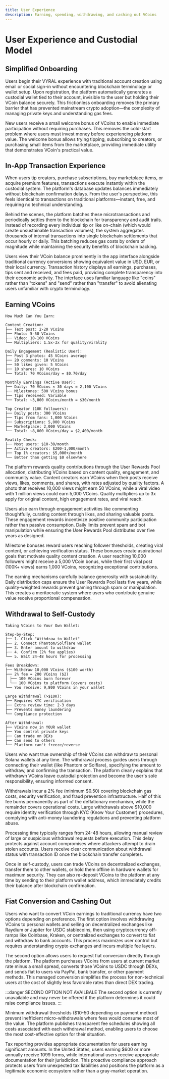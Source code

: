 ```yaml
---
title: User Experience
description: Earning, spending, withdrawing, and cashing out VCoins
---
```



# User Experience and Custodial Model

## Simplified Onboarding

Users begin their VYRAL experience with traditional account creation using email or social sign-in without encountering blockchain terminology or wallet setup. Upon registration, the platform automatically generates a custodial wallet tied to their account, invisible to the user but holding their VCoin balance securely. This frictionless onboarding removes the primary barrier that has prevented mainstream crypto adoption—the complexity of managing private keys and understanding gas fees.

New users receive a small welcome bonus of VCoins to enable immediate participation without requiring purchases. This removes the cold-start problem where users must invest money before experiencing platform value. The welcome bonus allows trying tipping, subscribing to creators, or purchasing small items from the marketplace, providing immediate utility that demonstrates VCoin's practical value.

## In-App Transaction Experience

When users tip creators, purchase subscriptions, buy marketplace items, or acquire premium features, transactions execute instantly within the custodial system. The platform's database updates balances immediately without blockchain confirmation delays. From the user's perspective, this feels identical to transactions on traditional platforms—instant, free, and requiring no technical understanding.

Behind the scenes, the platform batches these microtransactions and periodically settles them to the blockchain for transparency and audit trails. Instead of recording every individual tip or like on-chain (which would create unsustainable transaction volumes), the system aggregates thousands of internal transactions into single blockchain settlements that occur hourly or daily. This batching reduces gas costs by orders of magnitude while maintaining the security benefits of blockchain backing.

Users view their VCoin balance prominently in the app interface alongside traditional currency conversions showing equivalent value in USD, EUR, or their local currency. Transaction history displays all earnings, purchases, tips sent and received, and fees paid, providing complete transparency into their economic activity. The interface uses familiar language like "coins" rather than "tokens" and "send" rather than "transfer" to avoid alienating users unfamiliar with crypto terminology.

## Earning VCoins

```text
How Much Can You Earn:

Content Creation:
├── Text post: 2-20 VCoins
├── Photo: 5-50 VCoins
├── Video: 10-100 VCoins
└── Multipliers: 1.5x-3x for quality/virality

Daily Engagement (Realistic User):
├── Post 3 photos: 45 VCoins average
├── 20 comments: 10 VCoins
├── 50 likes given: 5 VCoins
├── 10 shares: 10 VCoins
└── Total: 70 VCoins/day = $0.70/day

Monthly Earnings (Active User):
├── Daily: 70 VCoins × 30 days = 2,100 VCoins
├── Milestones: 500 VCoins bonus
├── Tips received: Variable
└── Total: ~3,000 VCoins/month = $30/month

Top Creator (10K followers):
├── Daily posts: 300 VCoins
├── Tips from fans: 1,000 VCoins
├── Subscriptions: 5,000 VCoins
├── Marketplace: 2,000 VCoins
└── Total: ~8,000 VCoins/day = $2,400/month

Reality Check:
├── Most users: $10-30/month
├── Active creators: $200-1,000/month
├── Top 1% creators: $5,000+/month
└── Better than getting $0 elsewhere
```

The platform rewards quality contributions through the User Rewards Pool allocation, distributing VCoins based on content quality, engagement, and community value. Content creators earn VCoins when their posts receive views, likes, comments, and shares, with rates adjusted by quality factors. A photo that receives 10,000 views might earn 50 VCoins, while a viral video with 1 million views could earn 5,000 VCoins. Quality multipliers up to 3x apply for original content, high engagement rates, and viral reach.

Users also earn through engagement activities like commenting thoughtfully, curating content through likes, and sharing valuable posts. These engagement rewards incentivize positive community participation rather than passive consumption. Daily limits prevent spam and bot manipulation while ensuring the User Rewards Pool distributes over five years as designed.

Milestone bonuses reward users reaching follower thresholds, creating viral content, or achieving verification status. These bonuses create aspirational goals that motivate quality content creation. A user reaching 10,000 followers might receive a 5,000 VCoin bonus, while their first viral post (100K+ views) earns 1,000 VCoins, recognizing exceptional contributions.

The earning mechanisms carefully balance generosity with sustainability. Daily distribution caps ensure the User Rewards Pool lasts five years, while quality-weighted rewards prevent gaming through spam or manipulation. This creates a meritocratic system where users who contribute genuine value receive proportional compensation.

## Withdrawal to Self-Custody

```text
Taking VCoins to Your Own Wallet:

Step-by-Step:
├── 1. Click "Withdraw to Wallet"
├── 2. Connect Phantom/Solflare wallet
├── 3. Enter amount to withdraw
├── 4. Confirm (2% fee applies)
└── 5. Wait 24-48 hours for processing

Fees Breakdown:
├── Withdraw 10,000 VCoins ($100 worth)
├── 2% fee = 200 VCoins ($2)
│ ├── 100 VCoins burn forever
│ └── 100 VCoins to platform (covers costs)
└── You receive: 9,800 VCoins in your wallet

Large Withdrawal (>$10K):
├── Requires KYC verification
├── Extra review time: 2-3 days
├── Prevents money laundering
└── Compliance protection

After Withdrawal:
├── VCoins now in YOUR wallet
├── You control private keys
├── Can trade on DEXs
├── Can send to others
└── Platform can't freeze/reverse
```

Users who want true ownership of their VCoins can withdraw to personal Solana wallets at any time. The withdrawal process guides users through connecting their wallet (like Phantom or Solflare), specifying the amount to withdraw, and confirming the transaction. The platform clearly explains that withdrawn VCoins leave custodial protection and become the user's sole responsibility, ensuring informed consent.

Withdrawals incur a 2% fee (minimum $0.50) covering blockchain gas costs, security verification, and fraud prevention infrastructure. Half of this fee burns permanently as part of the deflationary mechanism, while the remainder covers operational costs. Large withdrawals above $10,000 require identity verification through KYC (Know Your Customer) procedures, complying with anti-money laundering regulations and preventing platform abuse.

Processing time typically ranges from 24-48 hours, allowing manual review of large or suspicious withdrawal requests before execution. This delay protects against account compromises where attackers attempt to drain stolen accounts. Users receive clear communication about withdrawal status with transaction ID once the blockchain transfer completes.

Once in self-custody, users can trade VCoins on decentralized exchanges, transfer them to other wallets, or hold them offline in hardware wallets for maximum security. They can also re-deposit VCoins to the platform at any time by sending to their platform wallet address, which immediately credits their balance after blockchain confirmation.

## Fiat Conversion and Cashing Out

Users who want to convert VCoin earnings to traditional currency have two options depending on preference. The first option involves withdrawing VCoins to personal wallets and selling on decentralized exchanges like Raydium or Jupiter for USDC stablecoins, then using cryptocurrency off-ramps like Coinbase, Kraken, or centralized exchanges to convert to fiat and withdraw to bank accounts. This process maximizes user control but requires understanding crypto exchanges and incurs multiple fee layers.

The second option allows users to request fiat conversion directly through the platform. The platform purchases VCoins from users at current market rate minus a small spread, converts those VCoins to USDC through DEXs, and sends fiat to users via PayPal, bank transfer, or other payment methods. This managed conversion simplifies the process for non-technical users at the cost of slightly less favorable rates than direct DEX trading.

:::danger SECOND OPTION NOT AVAILBALE
The second option is currently unavailable and may never be offered if the platform determines it could raise compliance issues.
:::

Minimum withdrawal thresholds ($10-50 depending on payment method) prevent inefficient micro-withdrawals where fees would consume most of the value. The platform publishes transparent fee schedules showing all costs associated with each withdrawal method, enabling users to choose the most cost-effective option for their situation.

Tax reporting provides appropriate documentation for users earning significant amounts. In the United States, users earning $600 or more annually receive 1099 forms, while international users receive appropriate documentation for their jurisdiction. This proactive compliance approach protects users from unexpected tax liabilities and positions the platform as a legitimate economic ecosystem rather than a gray-market operation.
